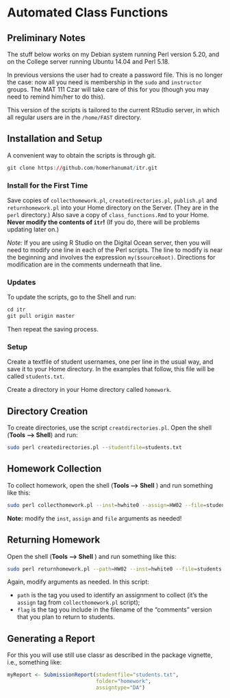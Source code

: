 # Automated Class Functions

## Preliminary Notes

The stuff below works on my Debian system running Perl version 5.20, and on the College server running Ubuntu 14.04 and Perl 5.18.

In previous versions the user had to create a password file.  This is no longer the case:  now all you need is membership in the `sudo` and `instructor` groups.  The MAT 111 Czar will take care of this for you (though you may need to remind him/her to do this).

This version of the scripts is tailored to the current RStudio server, in which all regular users are in the `/home/FAST` directory.

## Installation and Setup

A convenient way to obtain the scripts is through git.

```r
git clone https://github.com/homerhanumat/itr.git
```

### Install for the First Time

Save copies of `collecthomework.pl`, `createdirectories.pl`, `publish.pl` and `returnhomework.pl` into your Home directory on the Server.  (They are in the `perl` directory.)  Also save a copy of `class_functions.Rmd` to your Home.  **Never modify the contents of `itr`!**  (If you do, there will be problems updating later on.)

*Note:*  If you are using R Studio on the Digital Ocean server, then you will need to modify one line in each of the Perl scripts.  The line to modify is near the beginning and involves the expression `my($sourceRoot)`.  Directions for modification are in the comments underneath that line.

### Updates

To update the scripts, go to the Shell and run:

```r
cd itr
git pull origin master
```

Then repeat the saving process.

### Setup

Create a textfile of student usernames, one per line in the usual way, and save it to your Home directory.  In the examples that follow, this file will be called `students.txt`.

Create a directory in your Home directory called `homework`.

## Directory Creation

To create directories, use the script `creatdirectories.pl`.  Open the shell (**Tools --> Shell**) and run:

```sh
sudo perl createdirectories.pl --studentfile=students.txt
```

## Homework Collection

To collect homework, open the shell (**Tools --> Shell** ) and run something like this:

```sh
sudo perl collecthomework.pl --inst=hwhite0 --assign=HW02 --file=students.txt
```

**Note:**  modify the `inst`, `assign` and `file` arguments as needed!

## Returning Homework

Open the shell (**Tools --> Shell** ) and run something like this:


```sh
sudo perl returnhomework.pl --path=HW02 --inst=hwhite0 --file=students.txt --flag=_com
```

Again, modify arguments as needed.  In this script:

* `path` is the tag you used to identify an assignment to collect (it's the `assign` tag from `collecthomework.pl` script);
* `flag` is the tag you include in the filename of the "comments" version that you plan to return to students.

## Generating a Report

For this you will use still use classr as described in the package vignette, i.e., something like:

```r
myReport <- SubmissionReport(studentfile="students.txt",
                             folder="homework",
                             assigntype="DA")
```